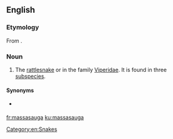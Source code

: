 ==English==
{{wikipedia}}

===Etymology===
From {{etyl|oj|en}} {{term|massasauga||great river mouth|lang=oj|sc=Latn}}.

===Noun===
{{en-noun}}

# The [[rattlesnake]] {{taxlink|Crotalus catenatus|species|noshow=1}} or {{taxlink|Sistrurus catenatus|species|noshow=1}} in the family [[Viperidae]]. It is found in three [[subspecies]].

====Synonyms====
* {{sense|rattlesnake}} {{taxlink|Caudisona|genus|noshow=1}} {{vern|black rattlesnake}} {{a|dated}}

[[Category:en:Snakes]]

[[fr:massasauga]]
[[ku:massasauga]]
